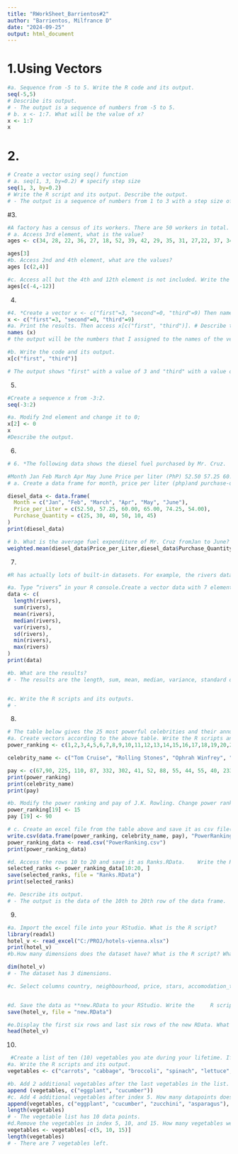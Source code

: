```yaml
---
title: "RWorkSheet_Barrientos#2"
author: "Barrientos, Milfrance D"
date: "2024-09-25"
output: html_document
---
```


# 1.Using Vectors
```r
#a. Sequence from -5 to 5. Write the R code and its output.
seq(-5,5)
# Describe its output.
# - The output is a sequence of numbers from -5 to 5.
# b. x <- 1:7. What will be the value of x?
x <- 1:7
x

```
# 2.
```r
# Create a vector using seq() function
# a. seq(1, 3, by=0.2) # specify step size
seq(1, 3, by=0.2)
# Write the R script and its output. Describe the output.
# - The output is a sequence of numbers from 1 to 3 with a step size of 0.2.
```
#3. 
```r
#A factory has a census of its workers. There are 50 workers in total. The following list shows their ages: 34, 28, 22, 36, 27, 18, 52, 39, 42, 29, 35, 31, 27,22, 37, 34, 19, 20, 57, 49, 50, 37, 46, 25, 17, 37, 43, 53, 41, 51, 35,24,33, 41, 53, 40, 18, 44, 38, 41, 48, 27, 39, 19, 30, 61, 54, 58, 26,18.
# a. Access 3rd element, what is the value?
ages <- c(34, 28, 22, 36, 27, 18, 52, 39, 42, 29, 35, 31, 27,22, 37, 34, 19, 20, 57, 49, 50, 37, 46, 25, 17, 37, 43, 53, 41, 51, 35,24,33, 41, 53, 40, 18, 44, 38, 41, 48, 27, 39, 19, 30, 61, 54, 58, 26,18)

ages[3]
#b. Access 2nd and 4th element, what are the values?
ages [c(2,4)]

#c. Access all but the 4th and 12th element is not included. Write the R script and its output.
ages[c(-4,-12)]

```
4. 
```r
#4. *Create a vector x <- c("first"=3, "second"=0, "third"=9) Then named the vector, names(x).
x <- c("first"=3, "second"=0, "third"=9)
#a. Print the results. Then access x[c("first", "third")]. # Describe the output.
names (x)
# the output will be the numbers that I assigned to the names of the vector.

#b. Write the code and its output.
x[c("first", "third")]

# The output shows "first" with a value of 3 and "third" with a value of 9.

```
5.
```r
#Create a sequence x from -3:2.
seq(-3:2)

#a. Modify 2nd element and change it to 0;
x[2] <- 0
x
#Describe the output.

```
6.
```r
# 6. *The following data shows the diesel fuel purchased by Mr. Cruz.

#Month Jan Feb March Apr May June Price per liter (PhP) 52.50 57.25 60.00 65.00 74.25 54.00 Purchase–quantity(Liters) 25 30 40 50 10 45
# a. Create a data frame for month, price per liter (php)and purchase-quantity (liter). Write the R scripts andits output.

diesel_data <- data.frame(
  Month = c("Jan", "Feb", "March", "Apr", "May", "June"),
  Price_per_Liter = c(52.50, 57.25, 60.00, 65.00, 74.25, 54.00),
  Purchase_Quantity = c(25, 30, 40, 50, 10, 45)
)
print(diesel_data)

# b. What is the average fuel expenditure of Mr. Cruz fromJan to June? Note: Use ‘weighted.mean(liter,purchase)‘. Write the R scripts and its output.
weighted.mean(diesel_data$Price_per_Liter,diesel_data$Purchase_Quantity)

```
7.
```r
#R has actually lots of built-in datasets. For example, the rivers data “gives the lengths (in miles) of 141 “major” rivers in North America, as compiled by the US Geological Survey”.     

#a. Type “rivers” in your R console.Create a vector data with 7 elements, containing the number of elements (length) in rivers, their sum (sum), mean (mean), median(median), variance(var), standard deviation(sd),minimum (min) and maximum (max).
data <- c(
  length(rivers),
  sum(rivers),
  mean(rivers),
  median(rivers),
  var(rivers),
  sd(rivers),
  min(rivers),
  max(rivers)
)
print(data)

#b. What are the results?
# - The results are the length, sum, mean, median, variance, standard deviation, minimum, and maximum of the rivers data.


#c. Write the R scripts and its outputs.
# - 

```
8.
```r
# The table below gives the 25 most powerful celebrities and their annual pay as ranked by the editions of Forbes magazine and as listed on the Forbes.com website.
#a. Create vectors according to the above table. Write the R scripts and its output.
power_ranking <- c(1,2,3,4,5,6,7,8,9,10,11,12,13,14,15,16,17,18,19,20,21,22,23,24,25)

celebrity_name <- c("Tom Cruise", "Rolling Stones", "Ophrah Winfrey", "U2", "Tiger Woods", "Steven Spielberg", "Howard Stern", "50 Cent", "Cast of Desperate Housewives", "Dan Brown", "Bruuce Springsteen", "Donald Trump", "Muhammad Ali","Paul McCartney", "George Lucas", "Elthon John", "David Letterman", "Phil Mickelson", "J.K Rowling", "Brad Pitt", "Peter Jackson", "Dr. Phil McGraw", "Jay Leno", "Celine Dion", "Koby Bryant")

pay <- c(67,90, 225, 110, 87, 332, 302, 41, 52, 88, 55, 44, 55, 40, 233, 34, 40, 47, 75, 25, 39, 45, 32, 40, 31)
print(power_ranking)
print(celebrity_name)
print(pay)

#b. Modify the power ranking and pay of J.K. Rowling. Change power ranking to 15 and pay to 90. Write the R scripts and its output.
power_ranking[19] <- 15
pay [19] <- 90

# c. Create an excel file from the table above and save it as csv file(PowerRanking). Import the csv file into the RStudio. What is the R script?
write.csv(data.frame(power_ranking, celebrity_name, pay), "PowerRanking.csv")
power_ranking_data <- read.csv("PowerRanking.csv")
print(power_ranking_data)

#d. Access the rows 10 to 20 and save it as Ranks.RData.    Write the R script and its output. 
selected_ranks <- power_ranking_data[10:20, ]
save(selected_ranks, file = "Ranks.RData")  
print(selected_ranks)  

#e. Describe its output.
# - The output is the data of the 10th to 20th row of the data frame.
```

9.
```r
#a. Import the excel file into your RStudio. What is the R script?
library(readxl)
hotel_v <- read_excel("C:/PROJ/hotels-vienna.xlsx")
print(hotel_v)
#b.How many dimensions does the dataset have? What is the R script? What is its output?

dim(hotel_v)
# - The dataset has 3 dimensions.

#c. Select columns country, neighbourhood, price, stars, accomodation_type, and ratings. Write the R script.


#d. Save the data as **new.RData to your RStudio. Write the     R script. 
save(hotel_v, file = "new.RData")

#e.Display the first six rows and last six rows of the new RData. What is the R script?
head(hotel_v)

```
10. 
```r
 #Create a list of ten (10) vegetables you ate during your lifetime. If none, just list down.
#a. Write the R scripts and its output.
vegetables <- c("carrots", "cabbage", "broccoli", "spinach", "lettuce", "tomato", "bell pepper", "onion", "garlic", "potato")

#b. Add 2 additional vegetables after the last vegetables in the list. What is the R script and its output?
append (vegetables, c("eggplant", "cucumber"))
#c. Add 4 additional vegetables after index 5. How many datapoints does your vegetable list have? What is the R script and its output?
append(vegetables, c("eggplant", "cucumber", "zucchini", "asparagus"), after = 5)
length(vegetables)
# - The vegetable list has 10 data points.
#d.Remove the vegetables in index 5, 10, and 15. How many vegetables were left? Write the codes and its output.
vegetables <- vegetables[-c(5, 10, 15)]
length(vegetables)
# - There are 7 vegetables left.
```